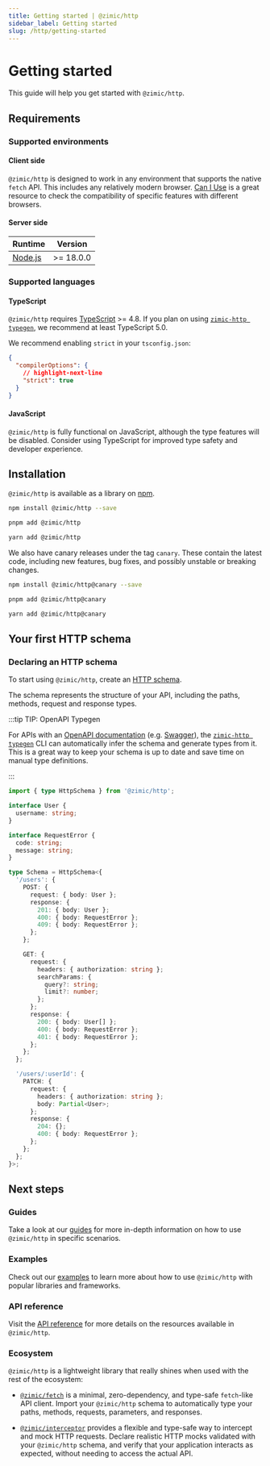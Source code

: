 ```yaml
---
title: Getting started | @zimic/http
sidebar_label: Getting started
slug: /http/getting-started
---
```



# Getting started

This guide will help you get started with `@zimic/http`.

## Requirements

### Supported environments

#### Client side

`@zimic/http` is designed to work in any environment that supports the native `fetch` API. This includes any relatively
modern browser. [Can I Use](https://caniuse.com/?search=fetch) is a great resource to check the compatibility of
specific features with different browsers.

#### Server side

| Runtime                       | Version   |
| ----------------------------- | --------- |
| [Node.js](https://nodejs.org) | >= 18.0.0 |

### Supported languages

#### TypeScript

`@zimic/http` requires [TypeScript](https://www.typescriptlang.org) >= 4.8. If you plan on using
[`zimic-http typegen`](/docs/http/cli/typegen), we recommend at least TypeScript 5.0.

We recommend enabling `strict` in your `tsconfig.json`:

```json title='tsconfig.json'
{
  "compilerOptions": {
    // highlight-next-line
    "strict": true
  }
}
```

#### JavaScript

`@zimic/http` is fully functional on JavaScript, although the type features will be disabled. Consider using TypeScript
for improved type safety and developer experience.

## Installation

`@zimic/http` is available as a library on [npm](https://www.npmjs.com/package/@zimic/http).

<Tabs groupId="package-managers">
  <TabItem value="npm" label="npm">

```bash
npm install @zimic/http --save
```

  </TabItem>
  <TabItem value="pnpm" label="pnpm">

```bash
pnpm add @zimic/http
```

  </TabItem>
  <TabItem value="yarn" label="yarn">

```bash
yarn add @zimic/http
```

  </TabItem>
</Tabs>

We also have canary releases under the tag `canary`. These contain the latest code, including new features, bug fixes,
and possibly unstable or breaking changes.

<Tabs groupId="package-managers">
  <TabItem value="npm" label="npm">

```bash
npm install @zimic/http@canary --save
```

  </TabItem>
  <TabItem value="pnpm" label="pnpm">

```bash
pnpm add @zimic/http@canary
```

  </TabItem>
  <TabItem value="yarn" label="yarn">

```bash
yarn add @zimic/http@canary
```

  </TabItem>
</Tabs>

## Your first HTTP schema

### Declaring an HTTP schema

To start using `@zimic/http`, create an [HTTP schema](/docs/zimic-http/guides/1-http-schemas.md).

The schema represents the structure of your API, including the paths, methods, request and response types.

:::tip TIP: <span>OpenAPI Typegen</span>

For APIs with an [OpenAPI documentation](https://www.openapis.org) (e.g. [Swagger](https://swagger.io)), the
[`zimic-http typegen`](/docs/zimic-http/guides/3-typegen.md) CLI can automatically infer the schema and generate types
from it. This is a great way to keep your schema is up to date and save time on manual type definitions.

:::

```ts title='schema.ts'
import { type HttpSchema } from '@zimic/http';

interface User {
  username: string;
}

interface RequestError {
  code: string;
  message: string;
}

type Schema = HttpSchema<{
  '/users': {
    POST: {
      request: { body: User };
      response: {
        201: { body: User };
        400: { body: RequestError };
        409: { body: RequestError };
      };
    };

    GET: {
      request: {
        headers: { authorization: string };
        searchParams: {
          query?: string;
          limit?: number;
        };
      };
      response: {
        200: { body: User[] };
        400: { body: RequestError };
        401: { body: RequestError };
      };
    };
  };

  '/users/:userId': {
    PATCH: {
      request: {
        headers: { authorization: string };
        body: Partial<User>;
      };
      response: {
        204: {};
        400: { body: RequestError };
      };
    };
  };
}>;
```

## Next steps

### Guides

Take a look at our [guides](/docs/http/guides) for more in-depth information on how to use `@zimic/http` in specific
scenarios.

### Examples

Check out our [examples](/docs/zimic/2-examples/2-examples.md) to learn more about how to use `@zimic/http` with popular
libraries and frameworks.

### API reference

Visit the [API reference](/docs/http/api) for more details on the resources available in `@zimic/http`.

### Ecosystem

`@zimic/http` is a lightweight library that really shines when used with the rest of the ecosystem:

- [`@zimic/fetch`](/docs/zimic-fetch/1-index.md) is a minimal, zero-dependency, and type-safe `fetch`-like API client.
  Import your `@zimic/http` schema to automatically type your paths, methods, requests, parameters, and responses.

- [`@zimic/interceptor`](/docs/zimic-interceptor/1-index.md) provides a flexible and type-safe way to intercept and mock
  HTTP requests. Declare realistic HTTP mocks validated with your `@zimic/http` schema, and verify that your application
  interacts as expected, without needing to access the actual API.

